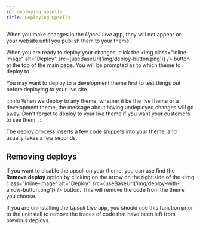 ```yaml
---
id: deploying_upsells
title: Deploying Upsells
---
```


When you make changes in the *Upsell Live* app, they will not appear on your website until you
publish them to your theme.

<Screenshot alt="Undeployed changes" src="undeployed-changes.png"
  caption="The main page notifies us when we have undeployed changes"/>

When you are ready to deploy your changes, click the <img class="inline-image" alt="Deploy" src={useBaseUrl('img/deploy-button.png')} />
button at the top of the main page. You will be prompted as to which theme to deploy to.

<Screenshot alt="Dialog asking which theme to deploy to" src="deploy-to-theme.png" />

You may want to deploy to a development theme first to test things out before deploying to your live site.

:::info
When we deploy to any theme, whether it be the live theme or a development theme, the message about having undeployed changes will go away.
Don't forget to deploy to your live theme if you want your customers to see them.
:::

The deploy process inserts a few code snippets into your theme, and usually takes a few seconds.

## Removing deploys

If you want to disable the upsell on your theme, you can use find the **Remove deploy** option by clicking on the
arrow on the right side of the <img class="inline-image" alt="Deploy" src={useBaseUrl('img/deploy-with-arrow-button.png')} /> button.
This will remove the code from the theme you choose.

If you are uninstalling the *Upsell Live* app, you should use this function prior to the uninstall to remove the traces of code that have been
left from previous deploys.
